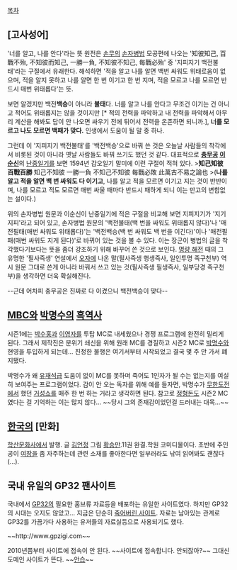 [[목차]]

== [고사성어] ==
'너를 알고, 나를 안다'라는 뜻
원전은 [[손무]]의 [[손자병법]] 모공편에 나오는 '知彼知己, 百戰不殆, 不知彼而知己, 一勝一負, 不知彼不知己, 每戰必殆' 중 '지피지기 백전불태'라는 구절에서 유래한다. 해석하면 '적을 알고 나를 알면 백번 싸워도 위태로움이 없으며, 적을 알지 못하고 나를 알면 한 번 이기고 한 번 지며, 적을 모르고 나를 모르면 반드시 매번 위태롭다'는 뜻. 

보면 알겠지만 백전'''백승'''이 아니라 '''불태'''다. 너를 알고 나를 안다고 무조건 이기는 건 아니고 적어도 위태롭지는 않을 것이지만 [* 적의 전력을 파악하고 내 전력을 파악해서 아무리 계산을 해봐도 답이 안 나오면 싸우기 전에 튀어서 전력을 온존하면 되니까.], '''너를 모르고 나도 모르면 백패가 맞다.''' 인생에서 도움이 될 말 중 하나.

그런데 이 '지피지기 백전불태'를 '백전백승'으로 바꿔 쓴 것은 오늘날 사람들의 착각에서 비롯된 것이 아니라 옛날 사람들도 바꿔 쓰기도 했던 것 같다. 대표적으로 '''[[충무공]] [[이순신]]'''의 [[난중일기]]를 보면 1594년 갑오일기 말미에 이런 구절이 적혀 있다. 
>'''知己知彼 百戰百勝''' 知己不知彼 一勝一負 不知己不知彼 每戰必敗 此萬古不易之論也
>('''나를 알고 적을 알면 백 번 싸워도 다 이기고''', 나를 알고 적을 모르면 이기고 지는 것이 반반이며, 나를 모르고 적도 모르면 매번 싸울 때마다 반드시 패하게 되니 이는 만고의 변함없는 설이다.)

위의 손자병법 원문과 이순신이 난중일기에 적은 구절을 비교해 보면 지피지기가 '지기지피'라고 되어 있고, 손자병법 원문의 '백전불태(백 번을 싸워도 위태롭지 않다)'나 '매전필태(매번 싸워도 위태롭다)'는 '백전백승(백 번 싸워도 백 번을 이긴다)'이나 '매전필패(매번 싸워도 지게 된다)'로 바뀌어 있는 것을 볼 수 있다. 이는 장군이 병법의 글을 착각했다기보다는 뜻을 좀더 강조하기 위해 바꾸어 쓴 것으로 보인다. [[명량 해전]] 때의 그 유명한 '필사즉생' 연설에서 [[오자]]에 나온 말(필사즉생 행생즉사, 일인투명 족구천부) 역시 원문 그대로 쓴게 아니라 바꿔서 쓰고 있는 것(필사즉생 필생즉사, 일부당경 족구천부)을 생각하면 더욱 확실해진다. 

--근데 어차피 충무공은 진짜로 다 이겼으니 백전백승이 맞다--

== [[MBC]]와 [[박명수]]의 [[흑역사]] ==
시즌1에는 [[박수홍]]과 [[이영자]]를 투탑 MC로 내세웠으나 경쟁 프로그램에 완전히 밀리게 된다. 그래서 제작진은 분위기 쇄신을 위해 원래 MC를 경질하고 시즌2 MC로 [[박명수]]와 현영을 투입하게 되는데... 진정한 불행은 여기서부터 시작되었고 결국 몇 주 안 가서 폐지됐다.

박명수가 왜 [[유재석]]급 도움이 없이 MC를 못하며 죽어도 1인자가 될 수는 없는지를 여실히 보여주는 프로그램이었다. 감이 안 오는 독자를 위해 예를 들자면, 박명수가 [[무한도전]]에서 했던 [[거성쇼]]를 매주 한 번 하는 거라고 생각하면 된다. 참고로 [[정형돈]]도 시즌2 MC였다는 걸 기억하는 이는 많지 않다... ~~당시 그의 존재감이었던걸 드러내는 대목...~~

== [[한국]]의 [만화] ==
[[학산문화사]]에서 발행.
글 [[김언정]] 그림 [[황승만]].11권 완결.학원 코미디물이다.
초반에 주인공이 [[여장]]을 좀 자주하는데 관련 소재를 좋아한다면 일부러라도 낚여 읽어봐도 괜찮다(...).

== 국내 유일의 GP32 팬사이트 ==
국내에서 [[GP32]]의 필요한 홈브류 자료등을 배포하는 유일한 사이트였다.
하지만 GP32의 시대는 오지도 않았고... 지금은 단순히 [[망했어요| 죽어버린 사이트]]. 자료는 남아있는 관계로 GP32를 가끔가다 사용하는 유저들의 자료실등으로 사용되기도 했다.

~~http://www.gpzigi.com~~

2010년쯤부터 사이트에 접속이 안 된다. ~~사이트에 접속합니다. 안되잖아?~~ 그대신 도메인 사이트가 뜬다. ~~[[안습]]~~

